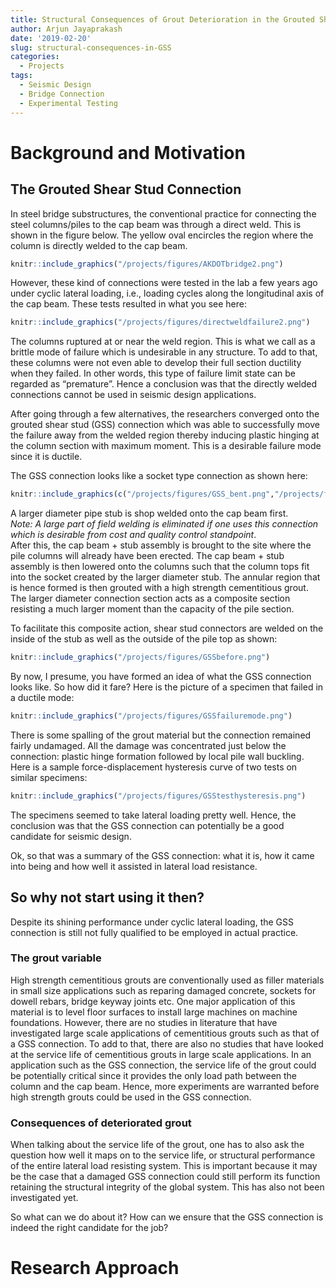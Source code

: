 ```yaml
---
title: Structural Consequences of Grout Deterioration in the Grouted Shear Stud Connections
author: Arjun Jayaprakash
date: '2019-02-20'
slug: structural-consequences-in-GSS
categories:
  - Projects
tags:
  - Seismic Design
  - Bridge Connection
  - Experimental Testing
---
```


# Background and Motivation

## The Grouted Shear Stud Connection

In steel bridge substructures, the conventional practice for connecting the steel columns/piles to the cap beam was through a direct weld. This is shown in the figure below. The yellow oval encircles the region where the column is directly welded to the cap beam.

```r
knitr::include_graphics("/projects/figures/AKDOTbridge2.png")
```

However, these kind of connections were tested in the lab a few years ago under cyclic lateral loading, i.e., loading cycles along the longitudinal axis of the cap beam. These tests resulted in what you see here:

```r
knitr::include_graphics("/projects/figures/directweldfailure2.png")
```

The columns ruptured at or near the weld region. This is what we call as a brittle mode of failure which is undesirable in any structure. To add to that, these columns were not even able to develop their full section ductility when they failed. In other words, this type of failure limit state can be regarded as "premature". Hence a conclusion was that the directly welded connections cannot be used in seismic design applications.

After going through a few alternatives, the researchers converged onto the grouted shear stud (GSS) connection which was able to successfully move the failure away from the welded region thereby inducing plastic hinging at the column section with maximum moment. This is a desirable failure mode since it is ductile. 

The GSS connection looks like a socket type connection as shown here:

```r
knitr::include_graphics(c("/projects/figures/GSS_bent.png","/projects/figures/GSSafter.png" ))
```
 
A larger diameter pipe stub is shop welded onto the cap beam first.   
_Note: A large part of field welding is eliminated if one uses this connection which is desirable from cost and quality control standpoint_.  
After this, the cap beam + stub assembly is brought to the site where the pile columns will already have been erected. The cap beam + stub assembly is then lowered onto the columns such that the column tops fit into the socket created by the larger diameter stub. The annular region that is hence formed is then grouted with a high strength cementitious grout. The larger diameter connection section acts as a composite section resisting a much larger moment than the capacity of the pile section. 

To facilitate this composite action, shear stud connectors are welded on the inside of the stub as well as the outside of the pile top as shown:

```r
knitr::include_graphics("/projects/figures/GSSbefore.png")
```

By now, I presume, you have formed an idea of what the GSS connection looks like. So how did it fare? Here is the picture of a specimen that failed in a ductile mode:

```r
knitr::include_graphics("/projects/figures/GSSfailuremode.png")
```

There is some spalling of the grout material but the connection remained fairly undamaged. All the damage was concentrated just below the connection: plastic hinge formation followed by local pile wall buckling. Here is a sample force-displacement hysteresis curve of two tests on similar specimens: 

```r
knitr::include_graphics("/projects/figures/GSStesthysteresis.png")
```

The specimens seemed to take lateral loading pretty well. Hence, the conclusion was that the GSS connection can potentially be a good candidate for seismic design.

Ok, so that was a summary of the GSS connection: what it is, how it came into being and how well it assisted in lateral load resistance. 

## So why not start using it then?

Despite its shining performance under cyclic lateral loading, the GSS connection is still not fully qualified to be employed in actual practice. 

### The grout variable

High strength cementitious grouts are conventionally used as filler materials in small size applications such as reparing damaged concrete, sockets for dowell rebars, bridge keyway joints etc. One major application of this material is to level floor surfaces to install large machines on machine foundations. However, there are no studies in literature that have investigated large scale applications of cementitious grouts such as that of a GSS connection. To add to that, there are also no studies that have looked at the service life of cementitious grouts in large scale applications. In an application such as the GSS connection, the service life of the grout could be potentially critical since it provides the only load path between the column and the cap beam. Hence, more experiments are warranted before high strength grouts could be used in the GSS connection. 

### Consequences of deteriorated grout

When talking about the service life of the grout, one has to also ask the question how well it maps on to the service life, or structural performance of the entire lateral load resisting system. This is important because it may be the case that a damaged GSS connection could still perform its function retaining the structural integrity of the global system. This has also not been investigated yet. 

So what can we do about it? How can we ensure that the GSS connection is indeed the right candidate for the job?

# Research Approach 